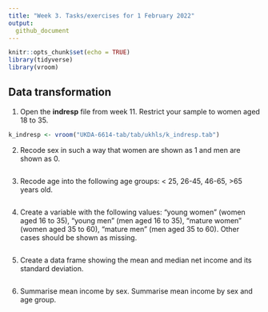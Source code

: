 ```yaml
---
title: "Week 3. Tasks/exercises for 1 February 2022"
output:
  github_document
---
```


```r
knitr::opts_chunk$set(echo = TRUE)
library(tidyverse)
library(vroom)
```

## Data transformation

1. Open the **indresp** file from week 11. Restrict your sample to women aged 18 to 35.

```r
k_indresp <- vroom("UKDA-6614-tab/tab/ukhls/k_indresp.tab")
```

2. Recode sex in such a way that women are shown as 1 and men are shown as 0.

```r
```

3. Recode age into the following age groups:  < 25, 26-45, 46-65, >65 years old.

```r


```

4. Create a variable with the following values: "young women" (women aged 16 to 35), "young men" (men aged 16 to 35),
"mature women" (women aged 35 to 60), "mature men" (men aged 35 to 60). Other cases should be shown as missing. 

```r


```

5. Create a data frame showing the mean and median net income and its standard deviation.

```r


```

6. Summarise mean income by sex. Summarise mean income by sex and age group.


```r


```



